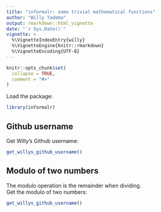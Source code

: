 ```yaml
---
title: "informalr: some trivial mathematical functions"
author: "Willy Tadema"
output: rmarkdown::html_vignette
date: "`r Sys.Date()`"
vignette: >
  %\VignetteIndexEntry{willy}
  %\VignetteEngine{knitr::rmarkdown}
  %\VignetteEncoding{UTF-8}
---
```


```r
knitr::opts_chunk$set(
  collapse = TRUE,
  comment = "#>"
)
```

Load the package:
```r
library(informalr)
```

## Github username

Get Willy's Github username:

```r
get_willys_github_username()
```

## Modulo of two numbers

The modulo operation is the remainder when dividing.      
Get the modulo of two numbers:

```r
get_willys_github_username()
```
